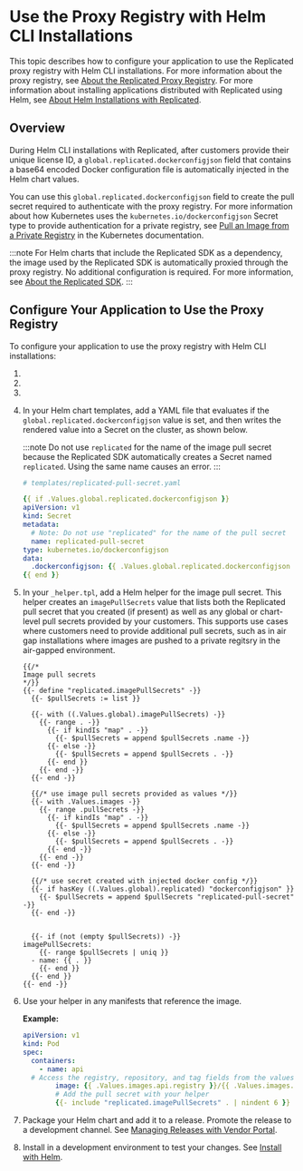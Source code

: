 
# Use the Proxy Registry with Helm CLI Installations

This topic describes how to configure your application to use the Replicated proxy registry with Helm CLI installations. For more information about the proxy registry, see [About the Replicated Proxy Registry](private-images-about). For more information about installing applications distributed with Replicated using Helm, see [About Helm Installations with Replicated](/vendor/helm-install-overview).

## Overview

During Helm CLI installations with Replicated, after customers provide their unique license ID, a `global.replicated.dockerconfigjson` field that contains a base64 encoded Docker configuration file is automatically injected in the Helm chart values.

You can use this `global.replicated.dockerconfigjson` field to create the pull secret required to authenticate with the proxy registry. For more information about how Kubernetes uses the `kubernetes.io/dockerconfigjson` Secret type to provide authentication for a private registry, see [Pull an Image from a Private Registry](https://kubernetes.io/docs/tasks/configure-pod-container/pull-image-private-registry/) in the Kubernetes documentation.

:::note
For Helm charts that include the Replicated SDK as a dependency, the image used by the Replicated SDK is automatically proxied through the proxy registry. No additional configuration is required. For more information, see [About the Replicated SDK](/vendor/replicated-sdk-overview).
:::

## Configure Your Application to Use the Proxy Registry

To configure your application to use the proxy registry with Helm CLI installations:

1. <StepCreds/>

1. <StepCustomDomain/>

1. <RewriteHelmValues/>

1. In your Helm chart templates, add a YAML file that evaluates if the `global.replicated.dockerconfigjson` value is set, and then writes the rendered value into a Secret on the cluster, as shown below.

   :::note
   Do not use `replicated` for the name of the image pull secret because the Replicated SDK automatically creates a Secret named `replicated`. Using the same name causes an error.
   :::

   ```yaml
   # templates/replicated-pull-secret.yaml

   {{ if .Values.global.replicated.dockerconfigjson }}
   apiVersion: v1
   kind: Secret
   metadata:
     # Note: Do not use "replicated" for the name of the pull secret
     name: replicated-pull-secret
   type: kubernetes.io/dockerconfigjson
   data:
     .dockerconfigjson: {{ .Values.global.replicated.dockerconfigjson }}
   {{ end }}
   ```
1. In your `_helper.tpl`, add a Helm helper for the image pull secret. This helper creates an `imagePullSecrets` value that lists both the Replicated pull secret that you created (if present) as well as any global or chart-level pull secrets provided by your customers. This supports use cases where customers need to provide additional pull secrets, such as in air gap installations where images are pushed to a private regitsry in the air-gapped environment.

    ```yam1
    {{/*
    Image pull secrets
    */}}
    {{- define "replicated.imagePullSecrets" -}}
      {{- $pullSecrets := list }}

      {{- with ((.Values.global).imagePullSecrets) -}}
        {{- range . -}}
          {{- if kindIs "map" . -}}
            {{- $pullSecrets = append $pullSecrets .name -}}
          {{- else -}}
            {{- $pullSecrets = append $pullSecrets . -}}
          {{- end }}
        {{- end -}}
      {{- end -}}

      {{/* use image pull secrets provided as values */}}
      {{- with .Values.images -}}
        {{- range .pullSecrets -}}
          {{- if kindIs "map" . -}}
            {{- $pullSecrets = append $pullSecrets .name -}}
          {{- else -}}
            {{- $pullSecrets = append $pullSecrets . -}}
          {{- end -}}
        {{- end -}}
      {{- end -}}

      {{/* use secret created with injected docker config */}}
      {{- if hasKey ((.Values.global).replicated) "dockerconfigjson" }}
        {{- $pullSecrets = append $pullSecrets "replicated-pull-secret" -}}
      {{- end -}}


      {{- if (not (empty $pullSecrets)) -}}
    imagePullSecrets:
        {{- range $pullSecrets | uniq }}
      - name: {{ . }}
        {{- end }}
      {{- end }}
    {{- end -}}
    ```

1. Use your helper in any manifests that reference the image.

   **Example:**

    ```yaml
    apiVersion: v1
    kind: Pod
    spec:
      containers:
        - name: api 
      # Access the registry, repository, and tag fields from the values file
            image: {{ .Values.images.api.registry }}/{{ .Values.images.api.repository }}:{{ .Values.images.api.tag }}
            # Add the pull secret with your helper
            {{- include "replicated.imagePullSecrets" . | nindent 6 }}
    ```

1. Package your Helm chart and add it to a release. Promote the release to a development channel. See [Managing Releases with Vendor Portal](releases-creating-releases).

1. Install in a development environment to test your changes. See [Install with Helm](/vendor/install-with-helm).
